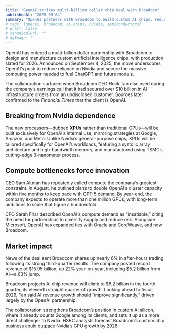```yaml
---
title: "OpenAI strikes multi-billion dollar chip deal with Broadcom"
publishedAt: "2025-09-04"
summary: "OpenAI partners with Broadcom to build custom AI chips, reducing dependence on Nvidia and scaling compute power for ChatGPT and future models."
# tags: [openai, broadcom, ai-chips, nvidia, semiconductors]
# draft: false
# canonicalUrl: ""
# ogImage: ""
---
```


OpenAI has entered a multi-billion dollar partnership with Broadcom to design and manufacture custom artificial intelligence chips, with production slated for 2026. Announced on September 4, 2025, the move underscores OpenAI’s push to reduce reliance on Nvidia and secure the massive computing power needed to fuel ChatGPT and future models.

The collaboration surfaced when Broadcom CEO Hock Tan disclosed during the company’s earnings call that it had secured over $10 billion in AI infrastructure orders from an undisclosed customer. Sources later confirmed to the *Financial Times* that the client is OpenAI.

## Breaking from Nvidia dependence

The new processors—dubbed **XPUs** rather than traditional GPUs—will be built exclusively for OpenAI’s internal use, mirroring strategies at Google, Amazon, and Meta. Unlike Nvidia’s general-purpose chips, XPUs will be tailored specifically for OpenAI’s workloads, featuring a systolic array architecture and high-bandwidth memory, and manufactured using TSMC’s cutting-edge 3-nanometer process.

## Compute bottlenecks force innovation

CEO Sam Altman has repeatedly called compute the company’s greatest constraint. In August, he outlined plans to double OpenAI’s cluster capacity within five months to keep pace with GPT-5 demand. By year-end, the company expects to operate more than one million GPUs, with long-term ambitions to scale that figure a hundredfold.

CFO Sarah Friar described OpenAI’s compute demand as “insatiable,” citing the need for partnerships to diversify supply and reduce risk. Alongside Microsoft, OpenAI has expanded ties with Oracle and CoreWeave, and now Broadcom.

## Market impact

News of the deal sent Broadcom shares up nearly 6% in after-hours trading following its strong third-quarter results. The company posted record revenue of $15.95 billion, up 22% year-on-year, including $5.2 billion from AI—a 63% jump.

Broadcom projects AI chip revenue will climb to $6.2 billion in the fourth quarter, its eleventh straight quarter of growth. Looking ahead to fiscal 2026, Tan said AI revenue growth should “improve significantly,” driven largely by the OpenAI partnership.

The collaboration strengthens Broadcom’s position in custom AI silicon, where it already counts Google among its clients, and sets it up as a more direct challenger to Nvidia. HSBC analysts forecast Broadcom’s custom chip business could outpace Nvidia’s GPU growth by 2026.
